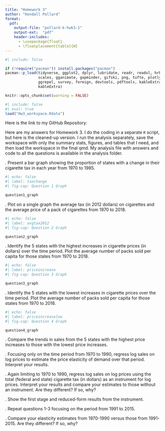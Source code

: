 ```yaml
---
title: "Homework 3"
author: "Kendall Pollard"
format:
  pdf:
    output-file: "pollard-k-hwk3-1"
    output-ext:  "pdf"
    header-includes:
      - \usepackage{float}
      - \floatplacement{table}{H}
---
```



```r
#| include: false

if (!require("pacman")) install.packages("pacman")
pacman::p_load(tidyverse, ggplot2, dplyr, lubridate, readr, readxl, hrbrthemes, fixest,
               scales, gganimate, gapminder, gifski, png, tufte, plotly, OECD,
               ggrepel, survey, foreign, devtools, pdftools, kableExtra, modelsummary,
               kableExtra)
```


```r
knitr::opts_chunk$set(warning = FALSE)
```


```r
#| include: false
#| eval: true
load("Hw3_workspace.Rdata")
```

Here is the link to my GitHub Repository: 

Here are my answers for Homework 3. I do the coding in a separate `R` script, but here is the cleaned-up version. I run the analysis separately, save the workspace with only the summary stats, figures, and tables that I need, and then load the workspace in the final qmd. My analysis file with answers and code to all the questions is available in the analysis folder. 

\newpage 

\vspace{.2in}
\noindent 1. Present a bar graph showing the proportion of states with a change in their cigarette tax in each year from 1970 to 1985. <br>

```r
#| echo: false
#| label: taxchange
#| fig-cap: Question 1 Graph

question1_graph
```



\newpage 

\vspace{.2in}
\noindent 2. Plot on a single graph the average tax (in 2012 dollars) on cigarettes and the average price of a pack of cigarettes from 1970 to 2018. <br>

```r
#| echo: false
#| label: avgtax2012
#| fig-cap: Question 2 Graph

question2_graph
```


\newpage 

\vspace{.2in}
\noindent 3. Identify the 5 states with the highest increases in cigarette prices (in dollars) over the time period. Plot the average number of packs sold per capita for those states from 1970 to 2018. <br>

```r
#| echo: false
#| label: priceincrease
#| fig-cap: Question 3 Graph

question3_graph
```

\newpage 

\vspace{.2in}
\noindent 4. Identify the 5 states with the lowest increases in cigarette prices over the time period. Plot the average number of packs sold per capita for those states from 1970 to 2018. <br>


```r
#| echo: false
#| label: priceincreaselow
#| fig-cap: Question 4 Graph

question4_graph
```

\newpage 

\vspace{.2in}
\noindent 5. Compare the trends in sales from the 5 states with the highest price increases to those with the lowest price increases. <br>

\newpage 

\vspace{.2in}
\noindent 6. Focusing only on the time period from 1970 to 1990, regress log sales on log prices to estimate the price elasticity of demand over that period. Interpret your results. <br>



\newpage 

\vspace{.2in}
\noindent 7. Again limiting to 1970 to 1990, regress log sales on log prices using the total (federal and state) cigarette tax (in dollars) as an instrument for log prices. Interpret your results and compare your estimates to those without an instrument. Are they different? If so, why? <br>


\newpage 

\vspace{.2in}
\noindent 8. Show the first stage and reduced-form results from the instrument. <br>

\newpage 

\vspace{.2in}
\noindent 9. Repeat questions 1-3 focusing on the period from 1991 to 2015. <br>



\newpage 

\vspace{.2in}
\noindent 10. Compare your elasticity estimates from 1970-1990 versus those from 1991-2015. Are they different? If so, why? <br>
